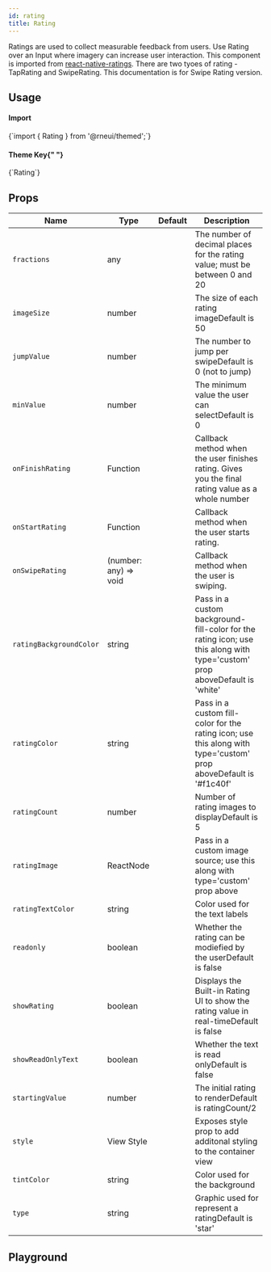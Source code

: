 ```yaml
---
id: rating
title: Rating
---
```



<IconsStyle />

Ratings are used to collect measurable feedback from users.
Use Rating over an Input where imagery can increase user interaction.
This component is imported from [react-native-ratings](https://github.com/Monte9/react-native-ratings).
There are two tyoes of rating - TapRating and SwipeRating.
This documentation is for Swipe Rating version.

## Usage

<div class="row inline-flex-center">
  <div class="col col--3">
    <h4>Import</h4>
  </div>
  <div class="col col--9">
    <CodeBlock>{`import { Rating } from '@rneui/themed';`}</CodeBlock>
  </div>
  <div class="col col--3">
    <h4>
      Theme Key{" "}
      <a href="../customizing#using-themeprovider">
        <BiInfoCircle />
      </a>
    </h4>
  </div>
  <div class="col col--9">
    <CodeBlock>{`Rating`}</CodeBlock>
  </div>
</div>

<Usage />

## Props

<div class='table-responsive'>

| Name                    | Type                  | Default | Description                                                                                                                |
| ----------------------- | --------------------- | ------- | -------------------------------------------------------------------------------------------------------------------------- |
| `fractions`             | any                   |         | The number of decimal places for the rating value; must be between 0 and 20                                                |
| `imageSize`             | number                |         | The size of each rating imageDefault is 50                                                                                 |
| `jumpValue`             | number                |         | The number to jump per swipeDefault is 0 (not to jump)                                                                     |
| `minValue`              | number                |         | The minimum value the user can selectDefault is 0                                                                          |
| `onFinishRating`        | Function              |         | Callback method when the user finishes rating. Gives you the final rating value as a whole number                          |
| `onStartRating`         | Function              |         | Callback method when the user starts rating.                                                                               |
| `onSwipeRating`         | (number: any) => void |         | Callback method when the user is swiping.                                                                                  |
| `ratingBackgroundColor` | string                |         | Pass in a custom background-fill-color for the rating icon; use this along with type='custom' prop aboveDefault is 'white' |
| `ratingColor`           | string                |         | Pass in a custom fill-color for the rating icon; use this along with type='custom' prop aboveDefault is '#f1c40f'          |
| `ratingCount`           | number                |         | Number of rating images to displayDefault is 5                                                                             |
| `ratingImage`           | ReactNode             |         | Pass in a custom image source; use this along with type='custom' prop above                                                |
| `ratingTextColor`       | string                |         | Color used for the text labels                                                                                             |
| `readonly`              | boolean               |         | Whether the rating can be modiefied by the userDefault is false                                                            |
| `showRating`            | boolean               |         | Displays the Built-in Rating UI to show the rating value in real-timeDefault is false                                      |
| `showReadOnlyText`      | boolean               |         | Whether the text is read onlyDefault is false                                                                              |
| `startingValue`         | number                |         | The initial rating to renderDefault is ratingCount/2                                                                       |
| `style`                 | View Style            |         | Exposes style prop to add additonal styling to the container view                                                          |
| `tintColor`             | string                |         | Color used for the background                                                                                              |
| `type`                  | string                |         | Graphic used for represent a ratingDefault is 'star'                                                                       |

</div>

## Playground

<Play />
